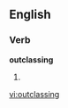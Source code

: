 ==English==

===Verb===
'''outclassing'''

# {{present participle of|[[outclass]]}}

[[vi:outclassing]]